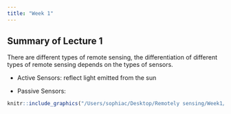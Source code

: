 ```yaml
---
title: "Week 1"
---
```


## Summary of Lecture 1

There are different types of remote sensing, the differentiation of different types of remote sensing depends on the types of sensors.

-   Active Sensors: reflect light emitted from the sun

-   Passive Sensors:

```r
knitr::include_graphics("/Users/sophiac/Desktop/Remotely sensing/Week1/qgis.png")
```

\
